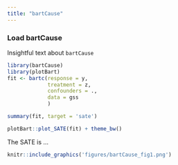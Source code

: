 ```yaml
---
title: "bartCause"
---
```


### Load bartCause

Insightful text about `bartCause`

```r
library(bartCause)
library(plotBart)
fit <- bartc(response = y, 
             treatment = z, 
             confounders = ., 
             data = gss
             )

summary(fit, target = 'sate')

plotBart::plot_SATE(fit) + theme_bw()
```

The SATE is ...

```r

knitr::include_graphics('figures/bartCause_fig1.png')


```
